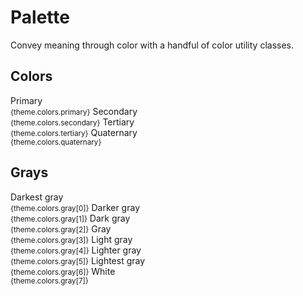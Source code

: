 


<Meta title="Themes/MobileApp/System/Palette" />

# Palette

Convey meaning through color with a handful of color utility classes.

## Colors

<Preview>
  <Theme>
    <Grid gridTemplateColumns="repeat(4, 1fr)" gridGap={16}>
      <Box bg="primary" height={150} />
      <Box bg="secondary" height={150} />
      <Box bg="tertiary" height={150} />
      <Box bg="quaternary" height={150} />
      <Box backgroundImage={theme.colors.gradients.primary} height={150} />
      <Box backgroundImage={theme.colors.gradients.secondary} height={150} />
      <Box backgroundImage={theme.colors.gradients.tertiary} height={150} />
      <Box backgroundImage={theme.colors.gradients.quaternary} height={150} />
      <Box>
        Primary
        <br />
        <small>{theme.colors.primary}</small>
      </Box>
      <Box>
        Secondary
        <br />
        <small>{theme.colors.secondary}</small>
      </Box>
      <Box>
        Tertiary
        <br />
        <small>{theme.colors.tertiary}</small>
      </Box>
      <Box>
        Quaternary
        <br />
        <small>{theme.colors.quaternary}</small>
      </Box>
    </Grid>
  </Theme>
</Preview>

## Grays

<Preview>
  <Theme>
    <Grid gridTemplateColumns="repeat(4, 1fr)" gridGap={16}>
      <Box>
        <Box bg="gray.0" height={150} mb={3} />
        Darkest gray
        <br />
        <small>{theme.colors.gray[0]}</small>
      </Box>
      <Box>
        <Box bg="gray.1" height={150} mb={3} />
        Darker gray
        <br />
        <small>{theme.colors.gray[1]}</small>
      </Box>
      <Box>
        <Box bg="gray.2" height={150} mb={3} />
        Dark gray
        <br />
        <small>{theme.colors.gray[2]}</small>
      </Box>
      <Box>
        <Box bg="gray.3" height={150} mb={3} />
        Gray
        <br />
        <small>{theme.colors.gray[3]}</small>
      </Box>
      <Box>
        <Box bg="gray.4" height={150} mb={3} />
        Light gray
        <br />
        <small>{theme.colors.gray[4]}</small>
      </Box>
      <Box>
        <Box bg="gray.5" height={150} mb={3} />
        Lighter gray
        <br />
        <small>{theme.colors.gray[5]}</small>
      </Box>
      <Box>
        <Box bg="gray.6" height={150} mb={3} />
        Lightest gray
        <br />
        <small>{theme.colors.gray[6]}</small>
      </Box>
      <Box>
        <Box bg="gray.7" height={150} mb={3} border="1px solid #EAE8E9" />
        White
        <br />
        <small>{theme.colors.gray[7]}</small>
      </Box>
    </Grid>
  </Theme>
</Preview>
